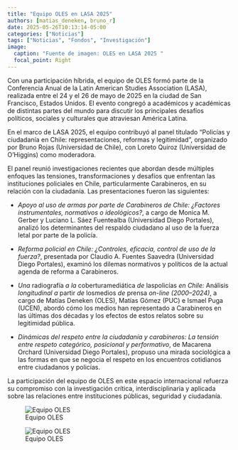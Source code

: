 ```yaml
---
title: "Equipo OLES en LASA 2025"
authors: [matias_deneken, bruno_r]
date: 2025-05-26T10:13:14-05:00
categories: ["Noticias"]
tags: ["Noticias", "Fondos", "Investigación"]
image:
  caption: "Fuente de imagen: OLES en LASA 2025 "
  focal_point: Right
---
```


Con una participación híbrida, el equipo de OLES formó parte de la Conferencia Anual de la Latin American Studies Association (LASA), realizada entre el 24 y el 26 de mayo de 2025 en la ciudad de San Francisco, Estados Unidos. El evento congregó a académicos y académicas de distintas partes del mundo para discutir los principales desafíos políticos, sociales y culturales que atraviesan América Latina.

En el marco de LASA 2025, el equipo contribuyó al panel titulado “Policías y ciudadanía en Chile: representaciones, reformas y legitimidad”, organizado por Bruno Rojas (Universidad de Chile), con Loreto Quiroz (Universidad de O’Higgins) como moderadora.

El panel reunió investigaciones recientes que abordan desde múltiples enfoques las tensiones, transformaciones y desafíos que enfrentan las instituciones policiales en Chile, particularmente Carabineros, en su relación con la ciudadanía. Las presentaciones fueron las siguientes:

-   *Apoyo al uso de armas por parte de Carabineros de Chile: ¿Factores instrumentales, normativos o ideológicos?*, a cargo de Monica M. Gerber y Luciano L. Sáez Fuentealba (Universidad Diego Portales), analizó los determinantes del respaldo ciudadano al uso de la fuerza letal por parte de la policía.

-   *Reforma policial en Chile: ¿Controles, eficacia, control de uso de la fuerza?*, presentada por Claudio A. Fuentes Saavedra (Universidad Diego Portales), examinó los dilemas normativos y políticos de la actual agenda de reforma a Carabineros.

-   *Una* radiografía *a la* coberturamediática *de* laspolicías *en Chile:* Análisis *longitudinal a* partir *de* losmedios *de* prensa *on-line (2000–2024)*, a cargo de Matías Deneken (OLES), Matías Gómez (PUC) e Ismael Puga (UCEN), abordó cómo los medios han representado a Carabineros en las últimas dos décadas y los efectos de estos relatos sobre su legitimidad pública.

-   *Dinámicas del respeto entre la ciudadanía y carabineros: La tensión entre respeto categórico, posicional y performativo*, de Macarena Orchard (Universidad Diego Portales), propuso una mirada sociológica a las formas en que se negocia el respeto en los encuentros cotidianos entre ciudadanos y policías.

La participación del equipo de OLES en este espacio internacional refuerza su compromiso con la investigación crítica, interdisciplinaria y aplicada sobre las relaciones entre instituciones públicas, seguridad y ciudadanía.

![Equipo OLES](featured.jpeg)

![Equipo OLES](foto1.jpeg)

